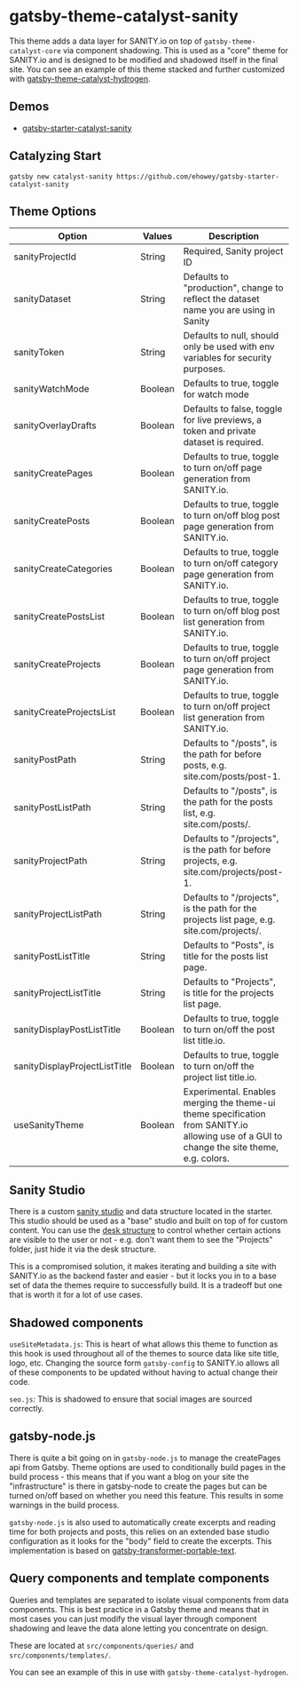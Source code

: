 <SEO
  title="Gatsby-Theme-Catalyst-Sanity"
  description="Gatsby Theme Catalyst Sanity adds a SANITY.io data layer on top of the core theme via component shadowing. Gatsby Theme Catalyst is an opinionated set of integrated themes and starters to accelerate your next Gatsby project."
/>

# gatsby-theme-catalyst-sanity

This theme adds a data layer for SANITY.io on top of `gatsby-theme-catalyst-core` via component shadowing. This is used as a "core" theme for SANITY.io and is designed to be modified and shadowed itself in the final site. You can see an example of this theme stacked and further customized with [gatsby-theme-catalyst-hydrogen](/docs/gatsby-theme-catalyst-hydrogen).

## Demos

- [gatsby-starter-catalyst-sanity](https://gatsby-starter-catalyst-sanity.netlify.app/)

## Catalyzing Start

`gatsby new catalyst-sanity https://github.com/ehowey/gatsby-starter-catalyst-sanity`

## Theme Options

| Option                        | Values  | Description                                                                                                                                |
| ----------------------------- | ------- | ------------------------------------------------------------------------------------------------------------------------------------------ |
| sanityProjectId               | String  | Required, Sanity project ID                                                                                                                |
| sanityDataset                 | String  | Defaults to "production", change to reflect the dataset name you are using in Sanity                                                       |
| sanityToken                   | String  | Defaults to null, should only be used with env variables for security purposes.                                                            |
| sanityWatchMode               | Boolean | Defaults to true, toggle for watch mode                                                                                                    |
| sanityOverlayDrafts           | Boolean | Defaults to false, toggle for live previews, a token and private dataset is required.                                                      |
| sanityCreatePages             | Boolean | Defaults to true, toggle to turn on/off page generation from SANITY.io.                                                                    |
| sanityCreatePosts             | Boolean | Defaults to true, toggle to turn on/off blog post page generation from SANITY.io.                                                          |
| sanityCreateCategories        | Boolean | Defaults to true, toggle to turn on/off category page generation from SANITY.io.                                                           |
| sanityCreatePostsList         | Boolean | Defaults to true, toggle to turn on/off blog post list generation from SANITY.io.                                                          |
| sanityCreateProjects          | Boolean | Defaults to true, toggle to turn on/off project page generation from SANITY.io.                                                            |
| sanityCreateProjectsList      | Boolean | Defaults to true, toggle to turn on/off project list generation from SANITY.io.                                                            |
| sanityPostPath                | String  | Defaults to "/posts", is the path for before posts, e.g. site.com/posts/post-1.                                                            |
| sanityPostListPath            | String  | Defaults to "/posts", is the path for the posts list, e.g. site.com/posts/.                                                                |
| sanityProjectPath             | String  | Defaults to "/projects", is the path for before projects, e.g. site.com/projects/post-1.                                                   |
| sanityProjectListPath         | String  | Defaults to "/projects", is the path for the projects list page, e.g. site.com/projects/.                                                  |
| sanityPostListTitle           | String  | Defaults to "Posts", is title for the posts list page.                                                                                     |
| sanityProjectListTitle        | String  | Defaults to "Projects", is title for the projects list page.                                                                               |
| sanityDisplayPostListTitle    | Boolean | Defaults to true, toggle to turn on/off the post list title.io.                                                                            |
| sanityDisplayProjectListTitle | Boolean | Defaults to true, toggle to turn on/off the project list title.io.                                                                         |
| useSanityTheme                | Boolean | Experimental. Enables merging the theme-ui theme specification from SANITY.io allowing use of a GUI to change the site theme, e.g. colors. |

## Sanity Studio

There is a custom [sanity studio](https://www.sanity.io/docs/sanity-studio) and data structure located in the starter. This studio should be used as a "base" studio and built on top of for custom content. You can use the [desk structure](https://www.sanity.io/docs/structure-builder-introduction) to control whether certain actions are visible to the user or not - e.g. don't want them to see the "Projects" folder, just hide it via the desk structure.

This is a compromised solution, it makes iterating and building a site with SANITY.io as the backend faster and easier - but it locks you in to a base set of data the themes require to successfully build. It is a tradeoff but one that is worth it for a lot of use cases.

## Shadowed components

`useSiteMetadata.js`: This is heart of what allows this theme to function as this hook is used throughout all of the themes to source data like site title, logo, etc. Changing the source form `gatsby-config` to SANITY.io allows all of these components to be updated without having to actual change their code.

`seo.js`: This is shadowed to ensure that social images are sourced correctly.

## gatsby-node.js

There is quite a bit going on in `gatsby-node.js` to manage the createPages api from Gatsby. Theme options are used to conditionally build pages in the build process - this means that if you want a blog on your site the "infrastructure" is there in gatsby-node to create the pages but can be turned on/off based on whether you need this feature. This results in some warnings in the build process.

`gatsby-node.js` is also used to automatically create excerpts and reading time for both projects and posts, this relies on an extended base studio configuration as it looks for the "body" field to create the excerpts. This implementation is based on [gatsby-transformer-portable-text](https://www.gatsbyjs.com/packages/gatsby-transform-portable-text/).

## Query components and template components

Queries and templates are separated to isolate visual components from data components. This is best practice in a Gatsby theme and means that in most cases you can just modify the visual layer through component shadowing and leave the data alone letting you concentrate on design.

These are located at `src/components/queries/` and `src/components/templates/`.

You can see an example of this in use with `gatsby-theme-catalyst-hydrogen`.
